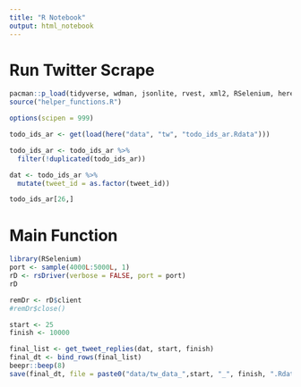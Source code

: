 ```yaml
---
title: "R Notebook"
output: html_notebook
---
```


# Run Twitter Scrape 

```r
pacman::p_load(tidyverse, wdman, jsonlite, rvest, xml2, RSelenium, here, crayon, here)
source("helper_functions.R")

options(scipen = 999)

todo_ids_ar <- get(load(here("data", "tw", "todo_ids_ar.Rdata")))

todo_ids_ar <- todo_ids_ar %>%
  filter(!duplicated(todo_ids_ar))

dat <- todo_ids_ar %>% 
  mutate(tweet_id = as.factor(tweet_id))

todo_ids_ar[26,]
```
# Main Function

```r
library(RSelenium)
port <- sample(4000L:5000L, 1)
rD <- rsDriver(verbose = FALSE, port = port)
rD

remDr <- rD$client
#remDr$close()

start <- 25
finish <- 10000

final_list <- get_tweet_replies(dat, start, finish)
final_dt <- bind_rows(final_list)
beepr::beep(8)
save(final_dt, file = paste0("data/tw_data_",start, "_", finish, ".Rdata"))
```

